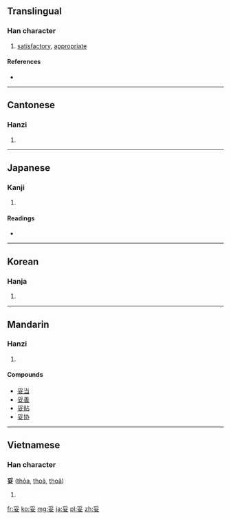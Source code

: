 ==Translingual==

===Han character===
{{Han char|rn=38|rad=女|as=04|sn=7|four=2040<sub>4</sub>|canj=月女 (BV)|ids=⿱[[爫]][[女]]}}

# [[satisfactory]], [[appropriate]]

====References====
* {{Han ref|kx=0257.060|dkj=06107|dj=0521.180|hdz=21032.020|uh=59A5|ud=22949|bh=A7B4|bd=42932}}

----

==Cantonese==

===Hanzi===
{{yue-hanzi|jyut=|y=to5}}

# {{defn|lang=yue|sort=女04}}

----

==Japanese==

===Kanji===
{{ja-kanji|grade=c|rs=女04}}

# {{defn|lang=ja|sort=女04}}

====Readings====
* {{ja-readings|on=[[だ]] (da), [[た]] (ta)|kun=[[おだやか]] (odayaka)}}

----

==Korean==

===Hanja===
{{ko-hanja|hangeul=타|rv=ta|mr=t'a}}

# {{defn|lang=ko|sort=女04}}

----

==Mandarin==

===Hanzi===
{{cmn-hanzi|pin=[[tuǒ]] ([[tuo3]])|wg=t'o<sup>3</sup>}}

# {{defn|lang=cmn|sort=女04}}

====Compounds====
* [[妥当]]
* [[妥善]]
* [[妥贴]]
* [[妥协]]

----

==Vietnamese==

===Han character===
'''妥''' ([[thỏa]], [[thoả]], [[thoã]])

# {{defn|lang=vi}}

[[fr:妥]]
[[ko:妥]]
[[mg:妥]]
[[ja:妥]]
[[pl:妥]]
[[zh:妥]]